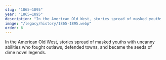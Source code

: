 ```yaml
---
slug: "1865–1895"
year: "1865–1895"
description: "In the American Old West, stories spread of masked youths with uncanny abilities who fought outlaws, defended towns, and became the seeds of dime novel legends."
image: "/legacy/history/1865-1895.webp"
order: 6
---
```


In the American Old West, stories spread of masked youths with uncanny abilities who fought outlaws, defended towns, and became the seeds of dime novel legends.
